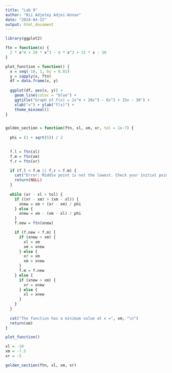 ```yaml
---
title: "Lab 9"
author: "Nii Adjetey Adjei-Annan"
date: "2024-04-15"
output: html_document
---
```



```r


library(ggplot2)

ftn = function(x) {
  2 * x^4 + 20 * x^3 - 6 * x^2 + 15 * x - 30
}

plot_function = function() {
  x = seq(-10, 1, by = 0.01)
  y = sapply(x, ftn)
  df = data.frame(x, y)
  
  ggplot(df, aes(x, y)) +
    geom_line(color = "blue") +
    ggtitle("Graph of f(x) = 2x^4 + 20x^3 - 6x^2 + 15x - 30") +
    xlab("x") + ylab("f(x)") +
    theme_minimal()
}


golden_section = function(ftn, xl, xm, xr, tol = 1e-7) {
 
  phi = (1 + sqrt(5)) / 2
  

  f.l = ftn(xl)
  f.m = ftn(xm)
  f.r = ftn(xr)

  if (f.l < f.m || f.r < f.m) {
    cat("Error: Middle point is not the lowest. Check your initial points.\n")
    return(NULL)
  }
  
  while (xr - xl > tol) {
    if ((xr - xm) > (xm - xl)) {
      xnew = xm + (xr - xm) / phi
    } else {
      xnew = xm - (xm - xl) / phi
    }
    f.new = ftn(xnew)

    if (f.new < f.m) {
      if (xnew > xm) {
        xl = xm
        xm = xnew
      } else {
        xr = xm
        xm = xnew
      }
      f.m = f.new
    } else {
      if (xnew > xm) {
        xr = xnew
      } else {
        xl = xnew
      }
    }
  }
  
  cat("The function has a minimum value at x =", xm, "\n")
  return(xm)
}

plot_function()

xl = -10
xm = -7.5
xr = -5

golden_section(ftn, xl, xm, xr)

```


